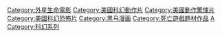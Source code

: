 {{Commonscat|Predator (alien)}}

{{DEFAULTSORT:Predator}}
[[Category:外星生命電影|Category:外星生命電影]]
[[Category:美國科幻動作片|Category:美國科幻動作片]]
[[Category:美國動作驚悚片|Category:美國動作驚悚片]]
[[Category:美國科幻恐怖片|Category:美國科幻恐怖片]]
[[Category:黑马漫画|Category:黑马漫画]]
[[Category:死亡遊戲題材作品|Category:死亡遊戲題材作品]]
[[Category:二十世紀福斯跨媒體製作|A]]
[[Category:科幻系列|Category:科幻系列]]